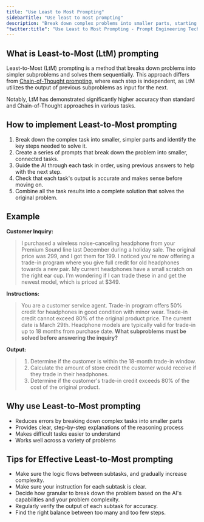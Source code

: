 ```yaml
---
title: "Use Least to Most Prompting"
sidebarTitle: "Use least to most prompting"
description: "Break down complex problems into smaller parts, starting with the least amount of information."
"twitter:title": "Use Least to Most Prompting - Prompt Engineering Techniques"
---
```



## What is Least-to-Most (LtM) prompting

Least-to-Most (LtM) prompting is a method that breaks down problems into simpler subproblems and solves them sequentially. This approach differs from [Chain-of-Thought prompting](use-chain-of-thought-prompting), where each step is independent, as LtM utilizes the output of previous subproblems as input for the next.

Notably, LtM has demonstrated significantly higher accuracy than standard and Chain-of-Thought approaches in various tasks.

## How to implement Least-to-Most prompting

1. Break down the complex task into smaller, simpler parts and identify the key steps needed to solve it.
2. Create a series of prompts that break down the problem into smaller, connected tasks.
3. Guide the AI through each task in order, using previous answers to help with the next step.
4. Check that each task's output is accurate and makes sense before moving on.
5. Combine all the task results into a complete solution that solves the original problem.

## Example

**Customer Inquiry:**

> I purchased a wireless noise-canceling headphone from your Premium Sound line last December during a holiday sale. The original price was 299, and I got them for 199. I noticed you're now offering a trade-in program where you give full credit for old headphones towards a new pair. My current headphones have a small scratch on the right ear cup. I'm wondering if I can trade these in and get the newest model, which is priced at $349.

**Instructions:**

> You are a customer service agent. Trade-in program offers 50% credit for headphones in good condition with minor wear. Trade-in credit cannot exceed 80% of the original product price. The current date is March 29th. Headphone models are typically valid for trade-in up to 18 months from purchase date. **What subproblems must be solved before answering the inquiry?**

**Output:**

> 1. Determine if the customer is within the 18-month trade-in window.
> 2. Calculate the amount of store credit the customer would receive if they trade in their headphones.
> 3. Determine if the customer's trade-in credit exceeds 80% of the cost of the original product.

## Why use Least-to-Most prompting

- Reduces errors by breaking down complex tasks into smaller parts
- Provides clear, step-by-step explanations of the reasoning process
- Makes difficult tasks easier to understand
- Works well across a variety of problems

## Tips for Effective Least-to-Most prompting

- Make sure the logic flows between subtasks, and gradually increase complexity.
- Make sure your instruction for each subtask is clear.
- Decide how granular to break down the problem based on the AI's capabilities and your problem complexity.
- Regularly verify the output of each subtask for accuracy.
- Find the right balance between too many and too few steps.

<QuestionsSection />
